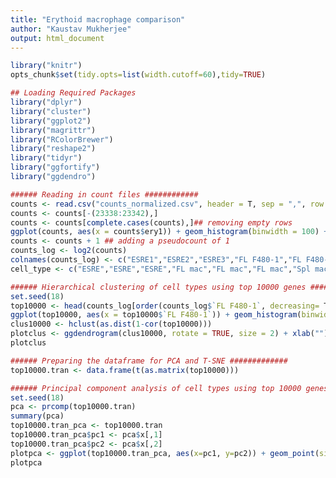 ```yaml
---
title: "Erythoid macrophage comparison"
author: "Kaustav Mukherjee"
output: html_document
---
```


```r
library("knitr")
opts_chunk$set(tidy.opts=list(width.cutoff=60),tidy=TRUE)
```

```r
## Loading Required Packages
library("dplyr")
library("cluster")
library("ggplot2")
library("magrittr")
library("RColorBrewer")
library("reshape2")
library("tidyr")
library("ggfortify")
library("ggdendro")
```

```r
###### Reading in count files ############
counts <- read.csv("counts_normalized.csv", header = T, sep = ",", row.names = 1)
counts <- counts[-(23338:23342),] 
counts <- counts[complete.cases(counts),]## removing empty rows
ggplot(counts, aes(x = counts$ery1)) + geom_histogram(binwidth = 100) + ylim(0,50) + xlim(0,25000)
counts <- counts + 1 ## adding a pseudocount of 1
counts_log <- log2(counts)
colnames(counts_log) <- c("ESRE1","ESRE2","ESRE3","FL F480-1","FL F480-2","FL F480-3","Spl F480-1","Spl F480-2")
cell_type <- c("ESRE","ESRE","ESRE","FL mac","FL mac","FL mac","Spl mac","Spl mac")
```


```r
###### Hierarchical clustering of cell types using top 10000 genes #####
set.seed(18)
top10000 <- head(counts_log[order(counts_log$`FL F480-1`, decreasing= T),], n = 10000)
ggplot(top10000, aes(x = top10000$`FL F480-1`)) + geom_histogram(binwidth = 0.1)
clus10000 <- hclust(as.dist(1-cor(top10000)))
plotclus <- ggdendrogram(clus10000, rotate = TRUE, size = 2) + xlab("") + ylab("") + theme_minimal() + theme(text = element_text(family = "Arial", face = "bold", size = 20))
plotclus
```


```r
###### Preparing the dataframe for PCA and T-SNE #############
top10000.tran <- data.frame(t(as.matrix(top10000)))
```


```r
###### Principal component analysis of cell types using top 10000 genes ######
set.seed(18)
pca <- prcomp(top10000.tran)
summary(pca)
top10000.tran_pca <- top10000.tran
top10000.tran_pca$pc1 <- pca$x[,1]
top10000.tran_pca$pc2 <- pca$x[,2]
plotpca <- ggplot(top10000.tran_pca, aes(x=pc1, y=pc2)) + geom_point(size = 4, aes(color = cell_type )) + ggtitle("PCA") + xlab("PC1 69.25%") + ylab("PC2 26.17%") + theme_linedraw() + theme(plot.title = element_text(family = "Arial", face = "bold", size = 20, hjust = 0.5), axis.title.x = element_text(family = "Arial", face = "bold", size = 18), axis.title.y = element_text(family = "Arial", face = "bold", size = 18), legend.text = element_text(family = "Arial", face = "bold", size = 18), legend.title = element_text(family = "Arial", face = "bold", size = 20)) + scale_color_manual(values = c("firebrick","darkcyan","darkolivegreen")) + labs(color = "Cell Type")
plotpca
```










